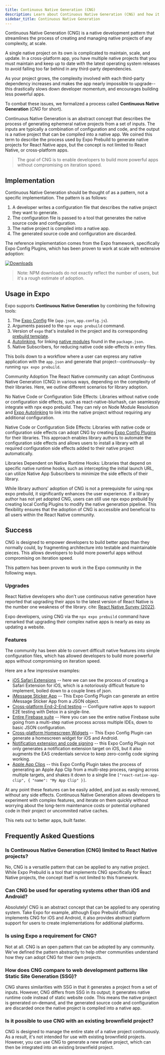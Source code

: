 ```yaml
---
title: Continuous Native Generation (CNG)
description: Learn about Continuous Native Generation (CNG) and how it works.
sidebar_title: Continuous Native Generation
---
```


Continuous Native Generation (CNG) is a native development pattern that streamlines the process of creating and managing native projects of any complexity, at scale.

A single native project on its own is complicated to maintain, scale, and update. In a cross-platform app, you have multiple native projects that you must maintain and keep up to date with the latest operating system releases to avoid falling too far behind in any third-party dependencies.

As your project grows, the complexity involved with each third-party dependency increases and makes the app nearly impossible to upgrade--this drastically slows down developer momentum, and encourages building less powerful apps.

To combat these issues, we formalized a process called **Continuous Native Generation** (_CNG_ for short).

Continuous Native Generation is an abstract concept that describes the process of generating ephemeral native projects from a set of inputs. The inputs are typically a combination of configuration and code, and the output is a native project that can be compiled into a native app. We coined this term to describe the process used by Expo Prebuild to generate native projects for React Native apps, but the concept is not limited to React Native, or cross-platform apps.

> The goal of CNG is to enable developers to build more powerful apps without compromising on iteration speed.

## Implementation

Continuous Native Generation should be thought of as a pattern, not a specific implementation. The pattern is as follows:

1. A developer writes a configuration file that describes the native project they want to generate.
2. The configuration file is passed to a tool that generates the native source code and configuration.
3. The native project is compiled into a native app.
4. The generated source code and configuration are discarded.

The reference implementation comes from the Expo framework, specifically Expo Config Plugins, which has been proven to work at scale with extensive adoption:

<a
  aria-label="Expo Config Plugins downloads"
  href="http://www.npmtrends.com/@expo/config-plugins"
  target="_blank">
  <img
    alt="Downloads"
    src="https://img.shields.io/npm/dm/@expo/config-plugins.svg?style=flat-square&labelColor=gray&color=33CC12&label=Downloads"
  />
</a>

> Note: NPM downloads do not exactly reflect the number of users, but it's a rough estimate of adoption.

## Usage in Expo

Expo supports **Continuous Native Generation** by combining the following tools:

1. The [Expo Config][expo-config] file (`app.json`, `app.config.js`).
2. Arguments passed to the `npx expo prebuild` command.
3. Version of `expo` that's installed in the project and its corresponding [prebuild template](#templates).
4. [Autolinking][autolinking], for linking [native modules][native-modules] found in the `package.json`.
5. Native Subscribers, for reducing native code side-effects in entry files.

This boils down to a workflow where a user can express any native application with the `app.json` and generate that project--continuously--by running `npx expo prebuild`.

Community Adoption
The React Native community can adopt Continuous Native Generation (CNG) in various ways, depending on the complexity of their libraries. Here, we outline different scenarios for library adoption.

No Native Code or Configuration Side Effects: Libraries without native code or configuration side effects, such as react-native-blurhash, can seamlessly integrate with npx expo prebuild. They can rely on Node Module Resolution and [Expo Autolinking][autolinking] to link into the native project without requiring any additional configuration.

Native Code or Configuration Side Effects: Libraries with native code or configuration side effects can adopt CNG by creating [Expo Config Plugins][config-plugins] for their libraries. This approach enables library authors to automate the configuration side effects and allows users to install a library with all required configuration side effects added to their native project automatically.

Libraries Dependent on Native Runtime Hooks: Libraries that depend on specific native runtime hooks, such as intercepting the initial launch URL, can utilize Native App Subscribers to minimize the side effects of their library.

While library authors' adoption of CNG is not a prerequisite for using npx expo prebuild, it significantly enhances the user experience. If a library author has not yet adopted CNG, users can still use npx expo prebuild by creating local Config Plugins to modify the native generation pipeline. This flexibility ensures that the adoption of CNG is accessible and beneficial to all users within the React Native community.

## Success

CNG is designed to empower developers to build better apps than they normally could, by fragmenting architecture into testable and maintainable pieces. This allows developers to build more powerful apps without compromising on iteration speed.

This pattern has been proven to work in the Expo community in the following ways.

### Upgrades

React Native developers who don't use continuous native generation have reported that upgrading their apps to the latest version of React Native is the number one weakness of the library. cite: [React Native Survey (2022)](https://results.stateofreactnative.com/opinions/opinions_pain_points).

Expo developers, using CNG via the `npx expo prebuild` command have remarked that upgrading their complex native apps is nearly as easy as updating a website.

### Features

The community has been able to convert difficult native features into simple configuration files, which has allowed developers to build more powerful apps without compromising on iteration speed.

Here are a few impressive examples:

- [iOS Safari Extensions](https://github.com/andrew-levy/react-native-safari-extension) -- here we can see the process of creating a Safari Extension for iOS, which is a notoriously difficult feature to implement, boiled down to a couple lines of json.
- [iMessage Sticker App](https://github.com/expo/config-plugins/tree/main/packages/ios-stickers) -- This Expo Config Plugin can generate an entire iMessage Sticker App from a JSON object.
- [Cross-platform End-2-End testing](https://github.com/expo/config-plugins/tree/main/packages/detox) -- Configure native apps to support E2E testing with Detox in a single-line.
- [Entire Firebase suite](https://rnfirebase.io/) -- Here you can see the entire native Firebase suite going from a multi-step native process across multiple IDEs, down to basic JSON configuration.
- [Cross-platform Homescreen Widgets](https://github.com/gaishimo/eas-widget-example) -- This Expo Config Plugin can generate a homescreen widget for iOS and Android.
- [Notification extension and code signing](https://github.com/OneSignal/onesignal-expo-plugin) -- this Expo Config Plugin not only generates a notification extension target on iOS, but it also augments the EAS credentials service to keep zero-config code signing working.
- [Apple App Clips](https://github.com/bndkt/react-native-app-clip) -- this Expo Config Plugin takes the process of generating an Apple App Clip from a multi-step process, ranging across multiple targets, and shakes it down to a single line `["react-native-app-clip", { "name": "My App Clip" }]`.

At any point these features can be easily added, and just as easily removed, without any side effects.
Continuous Native Generation allows developers to experiment with complex features, and iterate on them quickly without worrying about the long-term maintenance costs or potential orphaned code in their project or uncommited native caches.

This nets out to better apps, built faster.

## Frequently Asked Questions

### Is Continuous Native Generation (CNG) limited to React Native projects?

No, CNG is a versatile pattern that can be applied to any native project. While Expo Prebuild is a tool that implements CNG specifically for React Native projects, the concept itself is not limited to this framework.

### Can CNG be used for operating systems other than iOS and Android?

Absolutely! CNG is an abstract concept that can be applied to any operating system. Take Expo for example, although Expo Prebuild officially implements CNG for iOS and Android, it also provides abstract platform support for users to create implementations for additional platforms.

### Is using Expo a requirement for CNG?

Not at all. CNG is an open pattern that can be adopted by any community. We've defined the pattern abstractly to help other communities understand how they can adopt CNG for their own projects.

### How does CNG compare to web development patterns like Static Site Generation (SSG)?

CNG shares similarities with SSG in that it generates a project from a set of inputs. However, CNG differs from SSG in its output; it generates native runtime code instead of static website code. This means the native project is generated on-demand, and the generated source code and configuration are discarded once the native project is compiled into a native app.

### Is it possible to use CNG with an existing brownfield project?

CNG is designed to manage the entire state of a native project continuously. As a result, it's not intended for use with existing brownfield projects. However, you can use CNG to generate a new native project, which can then be integrated into an existing brownfield project.

[config-plugins-repo]: https://github.com/expo/config-plugins
[template]: https://github.com/expo/expo/tree/main/templates/expo-template-bare-minimum
[native-modules]: /more/glossary-of-terms/#native-module
[autolinking]: /more/glossary-of-terms#autolinking
[eas]: /eas
[expo-go]: https://expo.dev/expo-go
[config-plugins]: /config-plugins/introduction/
[expo-config]: /workflow/configuration/
